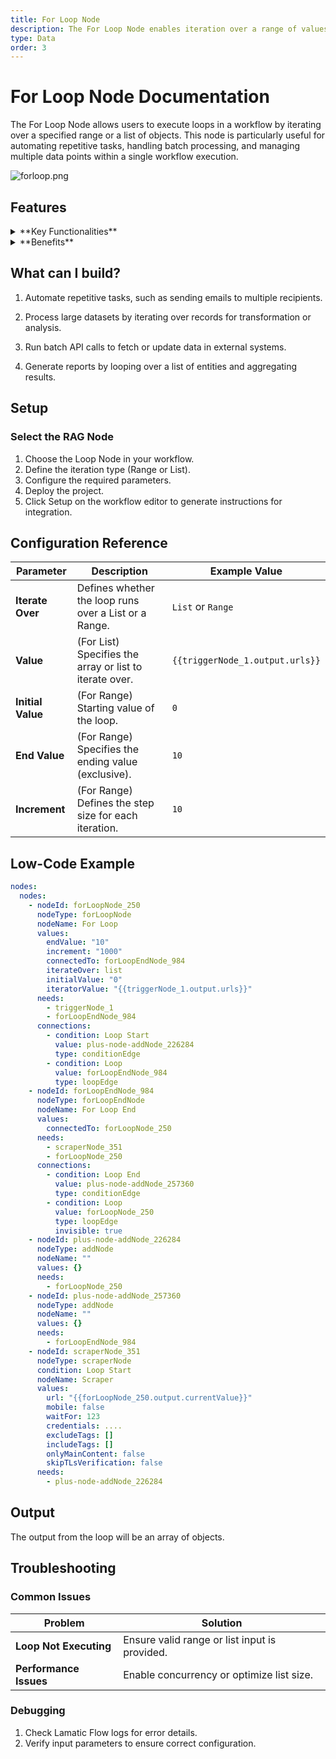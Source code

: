 ```yaml
---
title: For Loop Node
description: The For Loop Node enables iteration over a range of values or a list, allowing repeated execution of processes within a workflow
type: Data
order: 3
---
```


# For Loop Node Documentation

The For Loop Node allows users to execute loops in a workflow by iterating over a specified range or a list of objects. This node is particularly useful for automating repetitive tasks, handling batch processing, and managing multiple data points within a single workflow execution.

![forloop.png](./img/forloop/forloop.png)

## Features

<details>
  <summary>**Key Functionalities**</summary>
  1. **Range-based Iteration:** Define a start and end value to create a numerical
  loop. 
  
  1. **List-based Iteration:** Iterate over an array of objects for flexible
  batch processing. 
  
  1. **Dynamic Variable Support:** Use dynamic variables for adaptable
  looping. 
  
  1. **Parallel Processing:** Execute iterations sequentially or in parallel,
  optimizing workflow efficiency.
</details>

<details>
  <summary>**Benefits**</summary>
  1. **Automation:** Reduces manual effort by handling repetitive operations.

  1. **Scalability:** Supports batch processing for handling multiple inputs efficiently.

  1. **Flexibility:** Works with both numerical ranges and structured data arrays.

  1. **Performance Optimization:** Allows parallel execution for faster processing.

</details>

## What can I build?

1. Automate repetitive tasks, such as sending emails to multiple recipients.

1. Process large datasets by iterating over records for transformation or analysis.

1. Run batch API calls to fetch or update data in external systems.

1. Generate reports by looping over a list of entities and aggregating results.

## Setup

### Select the RAG Node

1. Choose the Loop Node in your workflow.
1. Define the iteration type (Range or List).
1. Configure the required parameters.
1. Deploy the project.
1. Click Setup on the workflow editor to generate instructions for integration.

## Configuration Reference

| **Parameter**     | **Description**                                         | **Example Value**               |
| ----------------- | ------------------------------------------------------- | ------------------------------- |
| **Iterate Over**  | Defines whether the loop runs over a List or a Range.   | `List` or `Range`               |
| **Value**         | (For List) Specifies the array or list to iterate over. | `{{triggerNode_1.output.urls}}` |
| **Initial Value** | (For Range) Starting value of the loop.                 | `0`                             |
| **End Value**     | (For Range) Specifies the ending value (exclusive).     | `10`                            |
| **Increment**     | (For Range) Defines the step size for each iteration.   | `10`                          |

## Low-Code Example

```yaml
nodes:
  nodes:
    - nodeId: forLoopNode_250
      nodeType: forLoopNode
      nodeName: For Loop
      values:
        endValue: "10"
        increment: "1000"
        connectedTo: forLoopEndNode_984
        iterateOver: list
        initialValue: "0"
        iteratorValue: "{{triggerNode_1.output.urls}}"
      needs:
        - triggerNode_1
        - forLoopEndNode_984
      connections:
        - condition: Loop Start
          value: plus-node-addNode_226284
          type: conditionEdge
        - condition: Loop
          value: forLoopEndNode_984
          type: loopEdge
    - nodeId: forLoopEndNode_984
      nodeType: forLoopEndNode
      nodeName: For Loop End
      values:
        connectedTo: forLoopNode_250
      needs:
        - scraperNode_351
        - forLoopNode_250
      connections:
        - condition: Loop End
          value: plus-node-addNode_257360
          type: conditionEdge
        - condition: Loop
          value: forLoopNode_250
          type: loopEdge
          invisible: true
    - nodeId: plus-node-addNode_226284
      nodeType: addNode
      nodeName: ""
      values: {}
      needs:
        - forLoopNode_250
    - nodeId: plus-node-addNode_257360
      nodeType: addNode
      nodeName: ""
      values: {}
      needs:
        - forLoopEndNode_984
    - nodeId: scraperNode_351
      nodeType: scraperNode
      condition: Loop Start
      nodeName: Scraper
      values:
        url: "{{forLoopNode_250.output.currentValue}}"
        mobile: false
        waitFor: 123
        credentials: ....
        excludeTags: []
        includeTags: []
        onlyMainContent: false
        skipTLsVerification: false
      needs:
        - plus-node-addNode_226284
```

## Output

The output from the loop will be an array of objects.

## Troubleshooting

### Common Issues

| **Problem**            | **Solution**                                  |
| ---------------------- | --------------------------------------------- |
| **Loop Not Executing** | Ensure valid range or list input is provided. |
| **Performance Issues** | Enable concurrency or optimize list size.     |

### Debugging

1. Check Lamatic Flow logs for error details.
1. Verify input parameters to ensure correct configuration.
